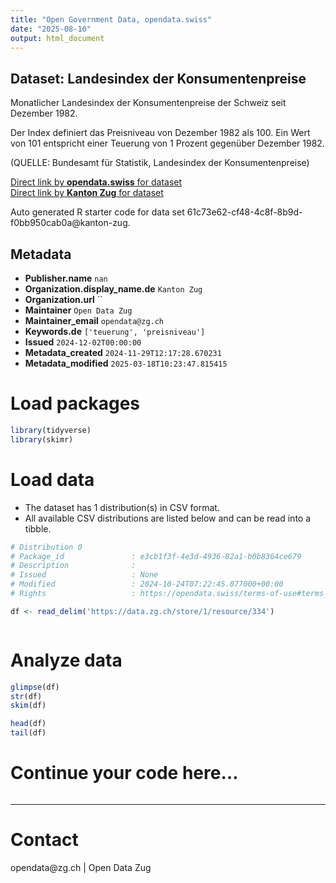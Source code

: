 ```yaml
---
title: "Open Government Data, opendata.swiss"
date: "2025-08-10"
output: html_document
---
```


## Dataset: Landesindex der Konsumentenpreise

Monatlicher Landesindex der Konsumentenpreise der Schweiz seit Dezember 1982.

Der Index definiert das Preisniveau von Dezember 1982 als 100. Ein Wert von 101 entspricht einer Teuerung von 1 Prozent gegenüber Dezember 1982.

(QUELLE: Bundesamt für Statistik, Landesindex der Konsumentenpreise)

[Direct link by **opendata.swiss** for dataset](https://opendata.swiss/de/dataset/landesindex-der-konsumentenpreise)<br>
[Direct link by **Kanton Zug** for dataset](https://www.zg.ch/behoerden/gesundheitsdirektion/statistikfachstelle/themen/Preise)

Auto generated R starter code for data set 61c73e62-cf48-4c8f-8b9d-f0bb950cab0a@kanton-zug.

## Metadata

- **Publisher.name** `nan`
- **Organization.display_name.de** `Kanton Zug`
- **Organization.url** ``
- **Maintainer** `Open Data Zug`
- **Maintainer_email** `opendata@zg.ch`
- **Keywords.de** `['teuerung', 'preisniveau']`
- **Issued** `2024-12-02T00:00:00`
- **Metadata_created** `2024-11-29T12:17:28.670231`
- **Metadata_modified** `2025-03-18T10:23:47.815415`


# Load packages

```r

library(tidyverse)
library(skimr)

```

# Load data

-   The dataset has 1 distribution(s) in CSV format.
-   All available CSV distributions are listed below and can be read into a tibble.

```r

# Distribution 0
# Package_id               : e3cb1f3f-4e3d-4936-82a1-b0b8364ce679
# Description              : 
# Issued                   : None
# Modified                 : 2024-10-24T07:22:45.077000+00:00
# Rights                   : https://opendata.swiss/terms-of-use#terms_by

df <- read_delim('https://data.zg.ch/store/1/resource/334')



```

# Analyze data

```r

glimpse(df)
str(df)
skim(df)

head(df)
tail(df)

```

# Continue your code here...

```r

```

------------------------------------------------------------------------

# Contact

opendata@zg.ch | Open Data Zug
